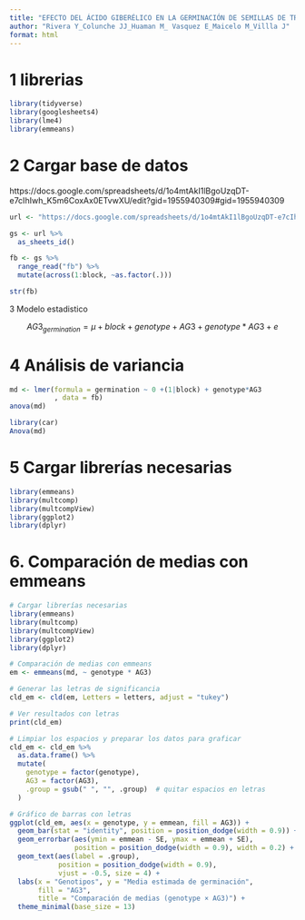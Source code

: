 ```yaml
---
title: "EFECTO DEL ÁCIDO GIBERÉLICO EN LA GERMINACIÓN DE SEMILLAS DE TRES GENOTIPOS NATIVOS DE ARÁNDANO DEL GÉNERO Vaccinium."
author: "Rivera Y_Colunche JJ_Huaman M_ Vasquez E_Maicelo M_Villla J"
format: html
---
```


# 1 librerias
```r
library(tidyverse)
library(googlesheets4)
library(lme4)
library(emmeans)
```

# 2 Cargar base de datos

https://docs.google.com/spreadsheets/d/1o4mtAkI1lBgoUzqDT-e7cIhIwh_K5m6CoxAx0ETvwXU/edit?gid=1955940309#gid=1955940309


```r
url <- "https://docs.google.com/spreadsheets/d/1o4mtAkI1lBgoUzqDT-e7cIhIwh_K5m6CoxAx0ETvwXU/edit?gid=0#gid=0"

gs <- url %>% 
  as_sheets_id()

fb <- gs %>% 
  range_read("fb") %>% 
  mutate(across(1:block, ~as.factor(.)))

str(fb)
```

 3 Modelo estadistico

$$  AG3_{germination} = \mu + block + genotype + AG3 + genotype*AG3 + e  $$

# 4 Análisis de variancia

```r
md <- lmer(formula = germination ~ 0 +(1|block) + genotype*AG3
           , data = fb)
anova(md)
```

```r
library(car)
Anova(md)
```
# 5 Cargar librerías necesarias

```r
library(emmeans)
library(multcomp)
library(multcompView)
library(ggplot2)
library(dplyr)

```

#  6. Comparación de medias con emmeans
```r
# Cargar librerías necesarias
library(emmeans)
library(multcomp)
library(multcompView)
library(ggplot2)
library(dplyr)

# Comparación de medias con emmeans
em <- emmeans(md, ~ genotype * AG3)

# Generar las letras de significancia
cld_em <- cld(em, Letters = letters, adjust = "tukey")

# Ver resultados con letras
print(cld_em)

# Limpiar los espacios y preparar los datos para graficar
cld_em <- cld_em %>%
  as.data.frame() %>%
  mutate(
    genotype = factor(genotype),
    AG3 = factor(AG3),
    .group = gsub(" ", "", .group)  # quitar espacios en letras
  )

# Gráfico de barras con letras
ggplot(cld_em, aes(x = genotype, y = emmean, fill = AG3)) +
  geom_bar(stat = "identity", position = position_dodge(width = 0.9)) +
  geom_errorbar(aes(ymin = emmean - SE, ymax = emmean + SE),
                position = position_dodge(width = 0.9), width = 0.2) +
  geom_text(aes(label = .group),
            position = position_dodge(width = 0.9),
            vjust = -0.5, size = 4) +
  labs(x = "Genotipos", y = "Media estimada de germinación",
       fill = "AG3",
       title = "Comparación de medias (genotype × AG3)") +
  theme_minimal(base_size = 13)

```

